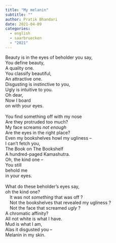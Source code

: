 ```yaml
---
title: "My melanin"
subtitle: ""
author: Pratik Bhandari
date: 2021-04-09
categories:
  - english
  - saarbruecken
  - "2021"
---
```


<!-- Hiding the preview -->

Beauty is in the eyes of beholder you say,\
You define beauty,\
A quality one.\
You classify beautiful,\
An attractive one.\
Disgusting is instinctive to you,\
Ugly is intuitive to you.\
Oh dear,\
Now I board\
on with your eyes.\
\
You find something off with my nose\
Are they protruded too much?\
My face screams *not enough*\
Are the eyes in the right place?\
Even my bookshelves howl my ugliness --\
I can't fetch you,\
The Book on The Bookshelf\
A hundred-paged Kamashutra.\
Oh, the kind one --\
You still\
behold me\
in your eyes.\
\
What do these beholder's eyes say,\
oh the kind one?\
&ensp;&ensp;It was not *something* that was off ?\
&ensp;&ensp;Not the bookshelves that revealed my ugliness ?\
&ensp;&ensp;Not the face that screamed *ugly* ?\
A chromatic affinity?\
All not white is what I have.\
Mud is what I am,\
Alas it disgusted you --\
Melanin in my skin.\
